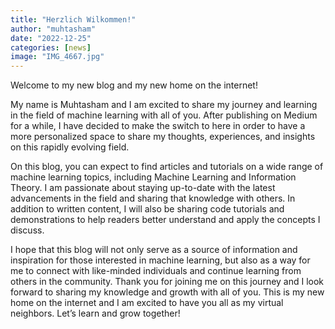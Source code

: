 ```yaml
---
title: "Herzlich Wilkommen!"
author: "muhtasham"
date: "2022-12-25"
categories: [news]
image: "IMG_4667.jpg"
---
```


Welcome to my new blog and my new home on the internet!

My name is Muhtasham and I am excited to share my journey and learning in the field of machine learning with all of you. After publishing on Medium for a while, I have decided to make the switch to here in order to have a more personalized space to share my thoughts, experiences, and insights on this rapidly evolving field.

On this blog, you can expect to find articles and tutorials on a wide range of machine learning topics, including Machine Learning and Information Theory. I am passionate about staying up-to-date with the latest advancements in the field and sharing that knowledge with others. In addition to written content, I will also be sharing code tutorials and demonstrations to help readers better understand and apply the concepts I discuss.

I hope that this blog will not only serve as a source of information and inspiration for those interested in machine learning, but also as a way for me to connect with like-minded individuals and continue learning from others in the community. Thank you for joining me on this journey and I look forward to sharing my knowledge and growth with all of you. This is my new home on the internet and I am excited to have you all as my virtual neighbors. Let's learn and grow together!